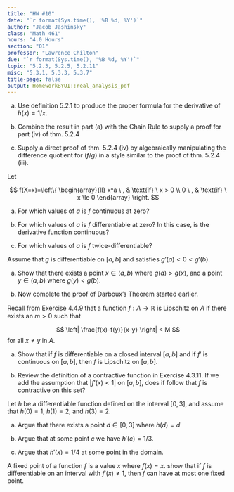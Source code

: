 ```yaml
---
title: "HW #10"
date: "`r format(Sys.time(), '%B %d, %Y')`"
author: "Jacob Jashinsky"
class: "Math 461"
hours: "4.0 Hours"
section: "01"
professor: "Lawrence Chilton"
due: "`r format(Sys.time(), '%B %d, %Y')`"
topic: "5.2.3, 5.2.5, 5.2.11"
misc: "5.3.1, 5.3.3, 5.3.7"
title-page: false
output: HomeworkBYUI::real_analysis_pdf
---
```

<!------------------------------------------------------------------------------>
<!------------------------------- Question 01 ---------------------------------->
<!------------------------------------------------------------------------------>
\exercise{5.2.3}

a) Use definition 5.2.1 to produce the proper formula for the derivative of $h(x) = 1/x$.

\begin{solution}
$$
\begin{aligned}
g'(c) &= \lim_{x \to c} \frac{1/x-1/c}{x-c} \\
&= \lim_{x \to c} \frac{\frac{c-x}{xc}}{x-c} \\
&= \lim_{x \to c} \frac{\frac{-(x-c)}{xc}}{x-c} \\
&= \lim_{x \to c} \frac{-1}{xc} \\
&= \frac{-1}{c^2}, \ \text{where} \ x \ne 0
\end{aligned}
$$
\end{solution}

b) Combine the result in part (a) with the Chain Rule to supply a proof for part (iv) of thm. 5.2.4



\begin{solution}
$$
\begin{aligned}
\frac{d}{dx}(f/g) &= f' \cdot \frac{1}{g} + f \cdot \left( \frac{1}{g} \right)' \\
&= \frac{f'}{g} + f \left( \frac{-1}{g^2} \right)g' \ \ (\text{after applying ther chain rule}) \\
&= \frac{f'}{g} +  \left( \frac{-f}{g^2} \right)g' \\
&= \frac{gf'}{g^2} + \frac{-fg'}{g^2} \\
&= \frac{gf'-fg'}{g^2} \\
\end{aligned}
$$
\end{solution}

\newpage

c) Supply a direct proof of thm. 5.2.4 (iv) by algebraically manipulating the difference quotient for $(f/g)$ in a style similar to the proof of thm. 5.2.4 (iii).


\begin{solution}
$$
\begin{aligned}
(f/g)'(c) &= \frac{g(c)f'(c) - f(c)g'(c)}{g(c)^2} \\
&= \lim_{x \to c} \frac{g(c)\frac{f(x)-f(c)}{x-c} - f(c)\frac{g(x)-g(c)}{x-c}}{g(c)g(x)} \\
&= \lim_{x \to c} \frac{g(c)(f(x)-f(c)) - f(c)(g(x)-g(c))}{g(c)g(x)(x-c)} \\
&= \lim_{x \to c} \frac{g(c)f(x)-g(c)f(c) - f(c)g(x)+f(c)g(c)}{g(c)g(x)(x-c)} \\
&= \lim_{x \to c} \frac{g(c)f(x) - f(c)g(x)}{g(c)g(x)(x-c)} \\
&= \lim_{x \to c} \frac{f(x)}{g(x)(x-c)} + \frac{-f(c)}{g(c)(x-c)} \\
&= \lim_{x \to c} \frac{f(x)/g(x)-f(c)/g(c)}{(x-c)} \\
\end{aligned}
$$

The result becomes the definition of a derivative. 
\end{solution}


<!------------------------------------------------------------------------------>
<!------------------------------- Question 02 ---------------------------------->
<!------------------------------------------------------------------------------>
\exercise{5.2.5}

Let 

$$
f(X=x)=\left\{
\begin{array}{ll}
      x^a \ , &  \text{if} \ x > 0  \\
      0 \ , & \text{if} \ x \le 0
\end{array} 
\right.
$$

a) For which values of $a$ is $f$ continuous at zero?

\begin{solution}
$a>0$
\end{solution}

b) For which values of $a$ is $f$ differentiable at zero? In this case, is the derivative function continuous?

\begin{solution}
$a>1$. It is continuous
\end{solution}

c) For which values of $a$ is $f$ twice-differentiable?

\begin{solution}
$a>2$
\end{solution}

\newpage
<!------------------------------------------------------------------------------>
<!------------------------------- Question 03 ---------------------------------->
<!------------------------------------------------------------------------------>
\exercise{5.2.11}

Assume that $g$ is differentiable on $[a,b]$ and satisfies $g'(a) < 0 < g'(b)$.

a) Show that there exists a point $x \in (a,b)$ where $g(a) > g(x)$, and a point $y \in (a,b)$ where $g(y) < g(b)$. 

\begin{solution}
Consider $g'(a) < 0$, this means,

$$
\lim_{x \to a} \frac{g(x) - g(a)}{x-a} < 0
$$
Since $x \in (a,b)$, then $x > a$. This means that the denominator is positive. For the limit to be less than zero (negative) it must be true that $g(x) < g(a)$.

Now consider $g'(b) > 0$, which implies,

$$
\lim_{x \to b} \frac{g(x) - g(b)}{x-b} > 0
$$
Since $x \in (a,b)$, then $x < b$. This means that the denominator is negative. For the limit to be greater than zero (positive) it must be true that $g(x) < g(b)$.
\end{solution}

b) Now complete the proof of Darboux's Theorem started earlier.

\begin{solution}
The previous findings show that the set $[a,b]$ is closed and bounded. The Extreme Value Theorem then applies and shows that a minimum exists at some point $c$. \\

Now the interior Extremum theorem applies and it is known that the derivative of $g$ at $c$ is equal to zero, $g'(c) = 0$. \\

$g'(x) = f'(x) - \alpha = 0$, thus $f'(x) = \alpha$.  
\end{solution}


\newpage
<!------------------------------------------------------------------------------>
<!------------------------------- Question 04 ---------------------------------->
<!------------------------------------------------------------------------------>
\exercise{5.3.1}

Recall from Exercise 4.4.9 that a function $f: A \to \mathbb{R}$ is Lipschitz on $A$ if there exists an $m > 0$ such that 

$$
\left| \frac{f(x)-f(y)}{x-y} \right| < M
$$
for all $x \ne y$ in $A$.

a) Show that if $f$ is differentiable on a closed interval $[a,b]$ and if $f'$ is continuous on $[a,b]$, then $f$ is Lipschitz on $[a,b]$. 

\begin{solution}
Since $f$ is continuous and differentiable on the closed interval, then $\left| \frac{f(x)-f(y)}{x-y} \right| = |f'(c)|$, where $c \in [a,b]$. So if $|f'(c)| \le M$ for all $c \in [a,b]$, then the function is Lipschitz \\

$f'$ is continuous so on a compact set, so the Extreme Value Theorem implies that $f'$ attains a minimum and maximum value on the interval. Let the min and max be x and y respectively. \\

Let $M = \max\{|x|, |y| \}$. There is no value of $f'$ that will exceed $M$. Therefore, $\left| \frac{f(x)-f(y)}{x-y} \right| = |f'(c)| \le M$ for all $c \in [a,b]$ and $f$ is Lipschitz.  

\end{solution}

b) Review the definition of a contractive function in Exercise 4.3.11. If we add the assumption that $|f'(x) < 1|$ on $[a,b]$, does if follow that $f$ is contractive on this set?

\begin{solution}
By definition, $f$ is a contractive function if there exists a $c$ such that $0 < c < 1$ and 
$$
|f(x) - f(y)| \le c|x - y|
$$
for all $x,y \in \mathbb{R}$ \\

Let the assumption be true.

$$
\begin{aligned}
|f'(x)| &< 1 \\
\left| \frac{f(x) - f(y)}{x-y} \right| &< 1 \\
|f(x) - f(y)| &< |x - y|
\end{aligned}
$$
Since the left is strictly less than the right, then we know that there exists a $0 < c < 1$ that will make the function contractive. 
\end{solution}

\newpage
<!------------------------------------------------------------------------------>
<!------------------------------- Question 05 ---------------------------------->
<!------------------------------------------------------------------------------>
\exercise{5.3.3}

Let $h$ be a differentiable function defined on the interval $[0,3]$, and assume that $h(0) = 1$, $h(1) = 2$, and $h(3) = 2$.

a) Argue that there exists a point $d \in [0,3]$ where $h(d) = d$ 

\begin{solution}
Let $g(d) = h(d) - d$. This implies the following:

$$
\begin{aligned}
&g(0) = h(0) - 0 = 1 \\
&g(1) = h(1) - 1 = 1 \\
&g(3) = h(3) - 3 = -1 
\end{aligned}
$$

The Intermediate Value Theorem can applies because $g$ is continuous by the Algebraic continuity Theorem.    \\

This means that there exists a point $d$ such that $g(d) = 0$. \\

Since $g(d) = h(d) - d$ this implies $0 = h(d) - d$ and finally, $h(d) = d$. 
\end{solution}

b) Argue that at some point $c$ we have $h'(c) = 1/3$.

\begin{solution}
The Mean Value Theorem can apply here because the function is differentiable and continuous on the domain. \\

Consider the following,

$$
h'(c) = \frac{h(3) - h(0)}{3-0}  = \frac{2-1}{3-0} = \frac{1}{3} = h'(c)
$$
\end{solution}

c) Argue that $h'(x) = 1/4$ at some point in the domain.

\begin{solution}
Using the Mean Value Theorem again, consider the following,

$$
h'(c) = \frac{h(1) - h(0)}{1-0}  = \frac{2-1}{1-0} = 1 = h'(c)
$$
and
$$
h'(c) = \frac{h(3) - h(1)}{3-1}  = \frac{2-2}{3-1} = 0 = h'(c)
$$

The slope of the function at some point $c \in (0,1)$ is 1 but the slope of the function at some point $d \in (1,3)$ is 0. \\

Because the function is differentiable and continuous we know by Darboux Theorem that there must be a point between $c$ and $d$ such that $h'(x) = 1/4$.
\end{solution}

\newpage
<!------------------------------------------------------------------------------>
<!------------------------------- Question 06 ---------------------------------->
<!------------------------------------------------------------------------------>
\exercise{5.3.7}

A fixed point of a function $f$ is a value $x$ where $f(x) = x$. show that if $f$ is differentiable on an interval with $f'(x) \ne 1$, then $f$ can have at most one fixed point. 

\begin{solution}
We will start by assuming there are two or more fixed points at $a$ and $b$. Let $f$ be differentiable on an interval and $f'(x) \ne 1$. \\

Because $f$ is differentiable it is also continuous. The Mean Value Theorem then applies. \\

$$
\left|\frac{f(b) - f(a)}{b-a} \right| = f'(c) \\
\left|\frac{b - a}{b-a} \right| = f'(c) \\
1 = f'(c) \\
$$
However it was assumed from the beginning that $f'(x) \ne 1$. This is a contradiction.
Therefore, the function can have at most 1 fixed point. 
\end{solution}
